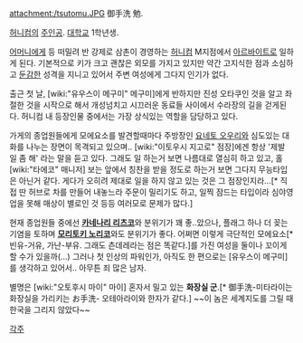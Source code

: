 attachment:/tsutomu.JPG
御手洗 勉.

[[허니컴]]의 [[주인공]]. [[대학교]] 1학년생.

[[어머니]]에게 등 떠밀려 반 강제로 삼촌이 경영하는 [[허니컴]] M지점에서 [[아르바이트]]로 일하게 된다. 기본적으로 키가 크고 괜찮은 외모를 가지고 있지만 약간 고지식한 점과 소심하고 [[둔감]]한 성격을 지니고 있어서 주변 여성에게 그다지 인기가 없다.

출근 첫 날, [wiki:"유우스이 메구미" 메구미]에게 반하지만 진성 오타쿠인 것을 알고 좌절한 것을 시작으로 해서 개성넘치고 시끄러운 동료들 사이에서 수라장의 길을 걷게된다. 허니컴 내 등장인물 중에서는 가장 상식있는 역할을 담당하고 있다. 

가게의 종업원들에게 모에요소를 발견할때마다 주방장인 [[요네토 오우리]]와 심도있는 대화를 나누는 장면이 목격되고 있으며.. [wiki:"이토우시 지고로" 점장]에겐 항상 '제발 일 좀 해' 라는 말을 듣고 있다. 그래도 일 하는거 보면 나름대로 열심히 하고 있고, 홀 [wiki:"타에코" 매니저] 보는 앞에서 칭찬을 받을 정도로 하는거 보면 그다지 무능타입은 아닌거 같다. 게다가 오히려 제대로 일을 하지 않고 있는 것은 그 점장인지라...[* 직접 딴 허브로 차를 만들어 내놓느라 주문이 밀리기도 하고, 일찍 잠드는 타입이라 심야영업을 못해 매상이 별로인 것 등등 여러모로 문제가 많다.]

현재 종업원들 중에선 '''[[카네나리 리츠코]]'''와 분위기가 꽤 좋..았으나, 플래그 하나 더 꽂는 기염을 토하며 '''[[모리토키 노리코]]'''와도 분위기가 좋다. 어쩌면 이렇게 극단적인 모에요소[* 빈유-거유, 가난-부유. 그래도 츤데레라는 점은 똑같다.]를 가진 여성을 둘이나 꼬이게 할 수가 있을까(...) 그러나 첫 인상의 파워인가, 아직도 한 편으로는 [유우스이 메구미]를 생각하고 있어서.. 아무튼 죄 많은 남자. 

별명은 [wiki:"오토후시 마이" 마이] 혼자서 밀고 있는 '''화장실 군'''.[* 御手洗-미타라이는 화장실을 가리키는 お手洗- 오테아라이와 한자가 같다.]
~~이 놈은 세계지도를 그릴 때 한국을 그리지 않았다~~

[[각주]]

